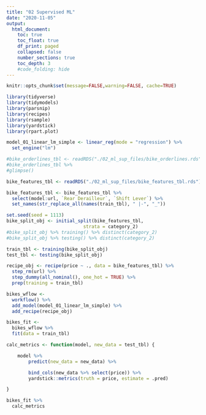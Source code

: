 ---
title: "02 Supervised ML"
date: "2020-11-05"
output:
  html_document:
    toc: true
    toc_float: true
    df_print: paged
    collapsed: false
    number_sections: true
    toc_depth: 3
    #code_folding: hide
---

```{r setup, include=FALSE}
knitr::opts_chunk$set(message=FALSE,warning=FALSE, cache=TRUE)
```


```{r libraries}
library(tidyverse)
library(tidymodels)
library(parsnip)
library(recipes)
library(rsample)
library(yardstick)
library(rpart.plot)
```

```{r model, feature eng}
model_01_linear_lm_simple <- linear_reg(mode = "regression") %>%
  set_engine("lm") 

#bike_orderlines_tbl <- readRDS("./02_ml_sup_files/bike_orderlines.rds")
#bike_orderlines_tbl %>%
#glimpse()

bike_features_tbl <- readRDS("./02_ml_sup_files/bike_features_tbl.rds")

bike_features_tbl <- bike_features_tbl %>%
  select(model:url, `Rear Derailleur`, `Shift Lever`) %>%
  set_names(str_replace_all(names(train_tbl), " |-", "_"))
```

```{r split}
set.seed(seed = 1113)
bike_split_obj <- initial_split(bike_features_tbl,
                            strata = category_2)
#bike_split_obj %>% training() %>% distinct(category_2)
#bike_split_obj %>% testing() %>% distinct(category_2)

train_tbl <- training(bike_split_obj)
test_tbl <- testing(bike_split_obj)

recipe_obj <- recipe(price ~ ., data = bike_features_tbl) %>%
  step_rm(url) %>%
  step_dummy(all_nominal(), one_hot = TRUE) %>%
  prep(training = train_tbl)

bikes_wflow <- 
  workflow() %>% 
  add_model(model_01_linear_lm_simple) %>% 
  add_recipe(recipe_obj)

bikes_fit <-
  bikes_wflow %>%
  fit(data = train_tbl)

calc_metrics <- function(model, new_data = test_tbl) {

    model %>%
        predict(new_data = new_data) %>%

        bind_cols(new_data %>% select(price)) %>%
        yardstick::metrics(truth = price, estimate = .pred)

}

bikes_fit %>%
  calc_metrics
```
